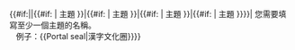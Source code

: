 <includeonly>{{#if:{{{1|}}}|{{Template:Portal seal/Khung|{{{1}}}主題|{{#if: {{{2|}}} | {{{2}}}主題 }}|{{#if: {{{3|}}} | {{{3}}}主題 }}|{{#if: {{{4|}}} | {{{4}}}主題 }}|{{#if: {{{5|}}} | {{{5}}}主題 }}|{{#if: {{{6|}}} | {{{6}}}主題 }}}}| <span class="error">您需要填寫至少一個主題的名稱。</span><br>&nbsp;&nbsp;&nbsp;例子：<nowiki>{{Portal seal|漢字文化圈}}</nowiki>}}</includeonly><noinclude>{{Template doc}}
[[分類:主題鏈接模板| ]]</noinclude>